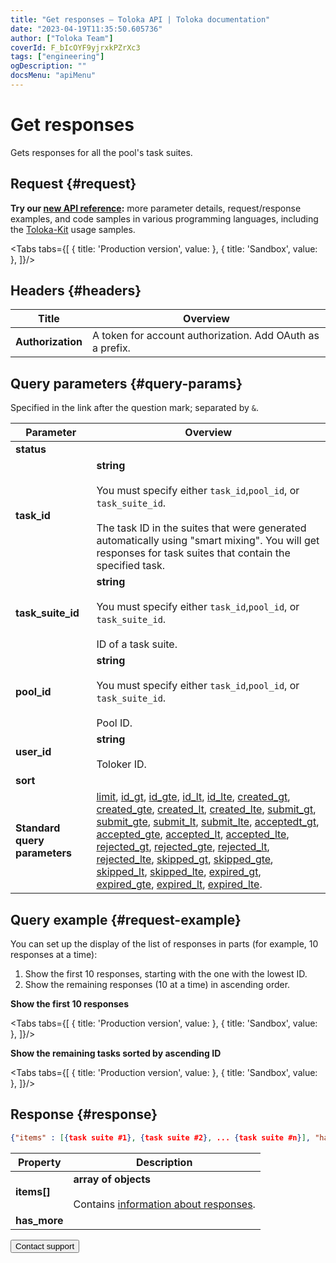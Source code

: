 ```yaml
---
title: "Get responses — Toloka API | Toloka documentation"
date: "2023-04-19T11:35:50.605736"
author: ["Toloka Team"]
coverId: F_bIcOYF9yjrxkPZrXc3
tags: ["engineering"]
ogDescription: ""
docsMenu: "apiMenu"
---
```



# Get responses

<Announce/>

Gets responses for all the pool's task suites.

## Request {#request}

<Note mode="tip" title="Tip">

**Try our [new API reference](https://toloka.ai/docs/api/api-reference/#get-/assignments):** more parameter details, request/response examples, and code samples in various programming languages, including the [Toloka-Kit](/docs/toloka-kit/) usage samples.

</Note>

<Tabs tabs={[
  { title: 'Production version', value: <ResultList1/> },
  { title: 'Sandbox', value: <ResultList2/> },
]}/>

## Headers {#headers}

Title | Overview
----- | -----
**Authorization** | A token for account authorization. Add OAuth as a prefix.

## Query parameters {#query-params}

Specified in the link after the question mark; separated by `&`.

Parameter | Overview
----- | -----
**status** | <ResultTable1/>
**task_id** | **string**<br/><br/>You must specify either `task_id`,`pool_id`, or `task_suite_id`.<br/><br/>The task ID in the suites that were generated automatically using "smart mixing". You will get responses for task suites that contain the specified task.
**task_suite_id** | **string**<br/><br/>You must specify either `task_id`,`pool_id`, or `task_suite_id`.<br/><br/>ID of a task suite.
**pool_id** | **string**<br/><br/>You must specify either `task_id`,`pool_id`, or `task_suite_id`.<br/><br/>Pool ID.
**user_id** | **string**<br/><br/>Toloker ID.
**sort** | <ResultTable2/>
**Standard query parameters** | [limit](/docs/api/standard-query-parameters#limit), [id_gt](/docs/api/standard-query-parameters#id_gt), [id_gte](/docs/api/standard-query-parameters#id_gte), [id_lt](/docs/api/standard-query-parameters#id_lt), [id_lte](/docs/api/standard-query-parameters#id_lte), [created_gt](/docs/api/standard-query-parameters#created_gt), [created_gte](/docs/api/standard-query-parameters#created_gte), [created_lt](/docs/api/standard-query-parameters#created_lt), [created_lte](/docs/api/standard-query-parameters#created_lte), [submit_gt](/docs/api/standard-query-parameters#submit_gt), [submit_gte](/docs/api/standard-query-parameters#submit_gte), [submit_lt](/docs/api/standard-query-parameters#submit_lt), [submit_lte](/docs/api/standard-query-parameters#submit_lte), [acceptedt_gt](/docs/api/standard-query-parameters#accepted_gt), [accepted_gte](/docs/api/standard-query-parameters#accepted_gte), [accepted_lt](/docs/api/standard-query-parameters#accepted_lt), [accepted_lte](/docs/api/standard-query-parameters#accepted_lte), [rejected_gt](/docs/api/standard-query-parameters#rejected_gt), [rejected_gte](/docs/api/standard-query-parameters#rejected_gte), [rejected_lt](/docs/api/standard-query-parameters#rejected_lt), [rejected_lte](/docs/api/standard-query-parameters#rejected_lte), [skipped_gt](/docs/api/standard-query-parameters#skipped_gt), [skipped_gte](/docs/api/standard-query-parameters#skipped_gte), [skipped_lt](/docs/api/standard-query-parameters#skipped_lt), [skipped_lte](/docs/api/standard-query-parameters#skipped_lte), [expired_gt](/docs/api/standard-query-parameters#expired_gt), [expired_gte](/docs/api/standard-query-parameters#expired_gte), [expired_lt](/docs/api/standard-query-parameters#expired_lt), [expired_lte](/docs/api/standard-query-parameters#expired_lte).

## Query example {#request-example}

You can set up the display of the list of responses in parts (for example, 10 responses at a time):

1. Show the first 10 responses, starting with the one with the lowest ID.
1. Show the remaining responses (10 at a time) in ascending order.

**Show the first 10 responses**

<Tabs tabs={[
  { title: 'Production version', value: <ResultList3/> },
  { title: 'Sandbox', value: <ResultList4/> },
]}/>

**Show the remaining tasks sorted by ascending ID**

<Tabs tabs={[
  { title: 'Production version', value: <ResultList5/> },
  { title: 'Sandbox', value: <ResultList6/> },
]}/>

## Response {#response}

```json
{"items" : [{task suite #1}, {task suite #2}, ... {task suite #n}], "has_more": true}
```

Property | Description
----- | -----
**items[]** | **array of objects**<br/><br/>Contains [information about responses](/docs/api/get-assignment-id).
**has_more** | <HasMore/>

<Button themeColor="light" view="default" size="l" type="link" url="/docs/guide/troubleshooting/support?form-source=api-result">Contact support</Button>